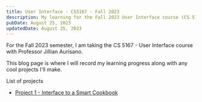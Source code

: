 ```yaml
---
title: User Interface - CS5167 - Fall 2023
description: My learning for the Fall 2023 User Interface course (CS 5167)
pubDate: August 25, 2023
updatedDate: August 25, 2023
---
```


For the Fall 2023 semester, I am taking the CS 5167 - User Interface course with Professor Jillian Aurisano.

This blog page is where I will record my learning progress along with any cool projects I'll make.

List of projects
* [Project 1 - Interface to a Smart Cookbook](/blog/project-1-cs5167)